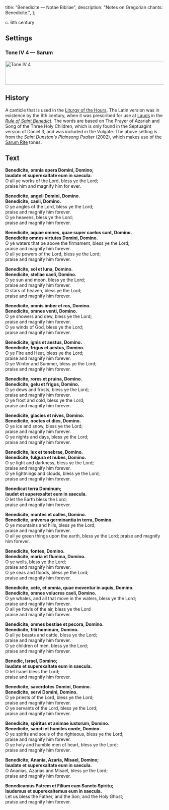   title: "Benedicite — Notae Bibliae",
  description: "Notes on Gregorian chants: Benedicite.",
};

<Initial text="Benedicite" />

c. 6th century

## Settings

### Tone IV 4 — Sarum

<Image
  src="/chants/tone-iv.png"
  alt="Tone IV 4"
  width="600"
  height="75"
/>

## History

A canticle that is used in the [Liturgy of the Hours](/glossary/liturgical-terms#liturgy-of-the-hours). The Latin version was in existence by the 6th century, when it was prescribed for use at [Lauds](/glossary/liturgical-terms#lauds) in the [*Rule of Saint Benedict*](/people/saints/medieval/benedict-of-nursia). The words are based on The Prayer of Azariah and Song of the Three Holy Children, which is only found in the Septuagint version of Daniel 3, and was included in the Vulgate. The above setting is from the *Saint Dunstan's Plainsong Psalter* (2002), which makes use of the [Sarum Rite](/glossary/liturgical-terms#sarum-rite) tones.

## Text

**Benedicite, omnia opera Domini, Domino;**<br/>
**laudate et superexaltate eum in saecula.**<br/>
O all ye works of the Lord, bless ye the Lord;<br/>
praise him and magnify him for ever.

**Benedicite, angeli Domini, Domino.**<br/>
**Benedicite, caeli, Domino.**<br/>
O ye angles of the Lord, bless ye the Lord;<br/>
praise and magnify him forever.<br/>
O ye heavens, bless ye the Lord;<br/>
praise and magnify him forever.

**Benedicite, aquae omnes, quae super caelos sunt, Domino.**<br/>
**Benedicite omnes virtutes Domini, Domino.**<br/>
O ye waters that be above the firmament, bless ye the Lord;<br/>
praise and magnify him forever.<br/>
O all ye powers of the Lord, bless ye the Lord;<br/>
praise and magnify him forever.

**Benedicite, sol et luna, Domino.**<br/>
**Benedicite, stellae caeli, Domino.**<br/>
O ye sun and moon, bless ye the Lord;<br/>
praise and magnify him forever.<br/>
O stars of heaven, bless ye the Lord;<br/>
praise and magnify him forever.

**Benedicite, omnis imber et ros, Domino.**<br/>
**Benedicite, omnes venti, Domino.**<br/>
O ye showers and dew, bless ye the Lord;<br/>
praise and magnify him forever.<br/>
O ye winds of God, bless ye the Lord;<br/>
praise and magnify him forever.

**Benedicite, ignis et aestus, Domino.**<br/>
**Benedicite, frigus et aestus, Domino.**<br/>
O ye Fire and Heat, bless ye the Lord;<br/>
praise and magnify him forever.<br/>
O ye Winter and Summer, bless ye the Lord;<br/>
praise and magnify him forever.

**Benedicite, rores et pruina, Domino.**<br/>
**Benedicite, gelu et frigus, Domino.**<br/>
O ye dews and frosts, bless ye the Lord;<br/>
praise and magnify him forever.<br/>
O ye frost and cold, bless ye the Lord;<br/>
praise and magnify him forever.

**Benedicite, glacies et nives, Domino.**<br/>
**Benedicite, noctes et dies, Domino.**<br/>
O ye ice and snow, bless ye the Lord;<br/>
praise and magnify him forever.<br/>
O ye nights and days, bless ye the Lord;<br/>
praise and magnify him forever.

**Benedicite, lux et tenebrae, Domino.**<br/>
**Benedicite, fulgura et nubes, Domino.**<br/>
O ye light and darkness, bless ye the Lord;<br/>
praise and magnify him forever.<br/>
O ye lightnings and clouds, bless ye the Lord;<br/>
praise and magnify him forever.

**Benedicat terra Dominum;**<br/>
**laudet et superexaltet eum in saecula.**<br/>
O let the Earth bless the Lord;<br/>
praise and magnify him forever.

**Benedicite, montes et colles, Domino.**<br/>
**Benedicite, universa germinantia in terra, Domino.**<br/>
O ye mountains and hills, bless ye the Lord;<br/>
praise and magnify him forever.<br/>
O all ye green things upon the earth, bless ye the Lord;
praise and magnify him forever.

**Benedicite, fontes, Domino.**<br/>
**Benedicite, maria et flumina, Domino.**<br/>
O ye wells, bless ye the Lord;<br/>
praise and magnify him forever.<br/>
O ye seas and floods, bless ye the Lord;<br/>
praise and magnify him forever.

**Benedicite, cete, et omnia, quae moventur in aquis, Domino.**<br/>
**Benedicite, omnes volucres caeli, Domino.**<br/>
O ye whales, and all that move in the waters, bless ye the Lord;<br/>
praise and magnify him forever.<br/>
O all ye fowls of the air, bless ye the Lord<br/>
praise and magnify him forever.

**Benedicite, omnes bestiae et pecora, Domino.**<br/>
**Benedicite, filii hominum, Domino.**<br/>
O all ye beasts and cattle, bless ye the Lord;<br/>
praise and magnify him forever.<br/>
O ye children of men, bless ye the Lord;<br/>
praise and magnify him forever.

**Benedic, Israel, Domino;**<br/>
**laudate et superexaltate eum in saecula.**<br/>
O let Israel bless the Lord;<br/>
praise and magnify him forever.

**Benedicite, sacerdotes Domini, Domino.**<br/>
**Benedicite, servi Domini, Domino.**<br/>
O ye priests of the Lord, bless ye the Lord;<br/>
praise and magnify him forever.<br/>
O ye servants of the Lord, bless ye the Lord;<br/>
praise and magnify him forever.

**Benedicite, spiritus et animae iustorum, Domino.**<br/>
**Benedicite, sancti et humiles corde, Domino.**<br/>
O ye spirits and souls of the righteous, bless ye the Lord;<br/>
praise and magnify him forever.<br/>
O ye holy and humble men of heart, bless ye the Lord;<br/>
praise and magnify him forever.

**Benedicite, Anania, Azaria, Misael, Domino;**<br/>
**laudate et superexaltate eum in saecula.**<br/>
O Ananias, Azarias and Misael, bless ye the Lord;<br/>
praise and magnify him forever.

**Benedicamus Patrem et Filium cum Sancto Spiritu;**<br/>
**laudemus et superexaltemus eum in saecula.**<br/>
Let us bless the Father, and the Son, and the Holy Ghost;<br/>
praise and magnify him forever.
